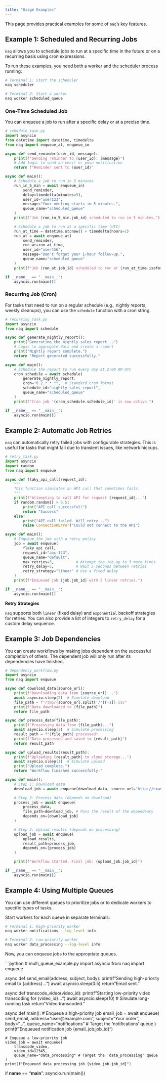 ```yaml
---
title: "Usage Examples"
---
```


This page provides practical examples for some of `naq`'s key features.

## Example 1: Scheduled and Recurring Jobs

`naq` allows you to schedule jobs to run at a specific time in the future or on a recurring basis using cron expressions.

To run these examples, you need both a worker and the scheduler process running:

```bash
# Terminal 1: Start the scheduler
naq scheduler

# Terminal 2: Start a worker
naq worker scheduled_queue
```

### One-Time Scheduled Job

You can enqueue a job to run after a specific delay or at a precise time.

```python
# schedule_task.py
import asyncio
from datetime import datetime, timedelta
from naq import enqueue_at, enqueue_in

async def send_reminder(user_id, message):
    print(f"Sending reminder to {user_id}: {message}")
    # Add logic to send an email or push notification
    return f"Reminder sent to {user_id}"

async def main():
    # Schedule a job to run in 5 minutes
    run_in_5_min = await enqueue_in(
        send_reminder,
        delay=timedelta(minutes=5),
        user_id="user123",
        message="Your meeting starts in 5 minutes.",
        queue_name="scheduled_queue"
    )
    print(f"Job {run_in_5_min.job_id} scheduled to run in 5 minutes.")

    # Schedule a job to run at a specific time (UTC)
    run_at_time = datetime.utcnow() + timedelta(hours=1)
    run_at = await enqueue_at(
        send_reminder,
        run_at=run_at_time,
        user_id="user456",
        message="Don't forget your 1-hour follow-up.",
        queue_name="scheduled_queue"
    )
    print(f"Job {run_at.job_id} scheduled to run at {run_at_time.isoformat()}.")

if __name__ == "__main__":
    asyncio.run(main())
```

### Recurring Job (Cron)

For tasks that need to run on a regular schedule (e.g., nightly reports, weekly cleanups), you can use the `schedule` function with a cron string.

```python
# recurring_task.py
import asyncio
from naq import schedule

async def generate_nightly_report():
    print("Generating the nightly sales report...")
    # Logic to aggregate data and create a report
    print("Nightly report complete.")
    return "Report generated successfully."

async def main():
    # Schedule the report to run every day at 2:00 AM UTC
    cron_schedule = await schedule(
        generate_nightly_report,
        cron="0 2 * * *",  # Standard cron format
        schedule_id="nightly-sales-report",
        queue_name="scheduled_queue"
    )
    print(f"Cron job '{cron_schedule.schedule_id}' is now active.")

if __name__ == "__main__":
    asyncio.run(main())
```

## Example 2: Automatic Job Retries

`naq` can automatically retry failed jobs with configurable strategies. This is useful for tasks that might fail due to transient issues, like network hiccups.

```python
# retry_task.py
import asyncio
import random
from naq import enqueue

async def flaky_api_call(request_id):
    """
    This function simulates an API call that sometimes fails.
    """
    print(f"Attempting to call API for request {request_id}...")
    if random.random() > 0.5:
        print("API call successful!")
        return "Success"
    else:
        print("API call failed. Will retry...")
        raise ConnectionError("Could not connect to the API")

async def main():
    # Enqueue the job with a retry policy
    job = await enqueue(
        flaky_api_call,
        request_id="abc-123",
        queue_name="default",
        max_retries=3,          # Attempt the job up to 3 more times
        retry_delay=5,          # Wait 5 seconds between retries
        retry_strategy="linear" # Use a fixed delay
    )
    print(f"Enqueued job {job.job_id} with 3 linear retries.")

if __name__ == "__main__":
    asyncio.run(main())
```

::: {.callout-note}
**Retry Strategies**

`naq` supports both `linear` (fixed delay) and `exponential` backoff strategies for retries. You can also provide a list of integers to `retry_delay` for a custom delay sequence.
:::

## Example 3: Job Dependencies

You can create workflows by making jobs dependent on the successful completion of others. The dependent job will only run after its dependencies have finished.

```python
# dependency_workflow.py
import asyncio
from naq import enqueue

async def download_data(source_url):
    print(f"Downloading data from {source_url}...")
    await asyncio.sleep(2)  # Simulate download
    file_path = f"/tmp/{source_url.split('/')[-1]}.csv"
    print(f"Data downloaded to {file_path}")
    return file_path

async def process_data(file_path):
    print(f"Processing data from {file_path}...")
    await asyncio.sleep(3)  # Simulate processing
    result_path = f"{file_path}.processed"
    print(f"Data processed and saved to {result_path}")
    return result_path

async def upload_results(result_path):
    print(f"Uploading {result_path} to cloud storage...")
    await asyncio.sleep(1)  # Simulate upload
    print("Upload complete.")
    return "Workflow finished successfully."

async def main():
    # Step 1: Download data
    download_job = await enqueue(download_data, source_url="http://example.com/data")

    # Step 2: Process data (depends on download)
    process_job = await enqueue(
        process_data,
        file_path=download_job, # Pass the result of the dependency
        depends_on=[download_job]
    )

    # Step 3: Upload results (depends on processing)
    upload_job = await enqueue(
        upload_results,
        result_path=process_job,
        depends_on=[process_job]
    )

    print(f"Workflow started. Final job: {upload_job.job_id}")

if __name__ == "__main__":
    asyncio.run(main())
```

## Example 4: Using Multiple Queues

You can use different queues to prioritize jobs or to dedicate workers to specific types of tasks.

Start workers for each queue in separate terminals:

```bash
# Terminal 1: High-priority worker
naq worker notifications --log-level info

# Terminal 2: Low-priority worker
naq worker data_processing --log-level info
```

Now, you can enqueue jobs to the appropriate queues.

```python
# multi_queue_example.py
import asyncio
from naq import enqueue

async def send_email(address, subject, body):
    print(f"Sending high-priority email to {address}...")
    await asyncio.sleep(0.5)
    return "Email sent."

async def transcode_video(video_id):
    print(f"Starting low-priority video transcoding for {video_id}...")
    await asyncio.sleep(10) # Simulate long-running task
    return "Video transcoded."

async def main():
    # Enqueue a high-priority job
    email_job = await enqueue(
        send_email,
        address="user@example.com",
        subject="Your order",
        body="...",
        queue_name="notifications" # Target the 'notifications' queue
    )
    print(f"Enqueued notification job {email_job.job_id}")

    # Enqueue a low-priority job
    video_job = await enqueue(
        transcode_video,
        video_id=12345,
        queue_name="data_processing" # Target the 'data_processing' queue
    )
    print(f"Enqueued data processing job {video_job.job_id}")

if __name__ == "__main__":
    asyncio.run(main())